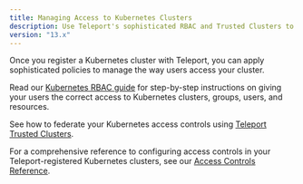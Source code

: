 ```yaml
---
title: Managing Access to Kubernetes Clusters
description: Use Teleport's sophisticated RBAC and Trusted Clusters to ensure that your teams have the correct access to your Kubernetes clusters.
version: "13.x"
---
```


Once you register a Kubernetes cluster with Teleport, you can apply
sophisticated policies to manage the way users access your cluster.

Read our [Kubernetes RBAC guide](/docs/ver/13.x/kubernetes-access/manage-access/rbac) for step-by-step
instructions on giving your users the correct access to Kubernetes clusters,
groups, users, and resources.

See how to federate your Kubernetes access controls using [Teleport Trusted
Clusters](/docs/ver/13.x/kubernetes-access/manage-access/federation).

For a comprehensive reference to configuring access controls in your
Teleport-registered Kubernetes clusters, see our [Access Controls
Reference](/docs/ver/13.x/kubernetes-access/controls).
